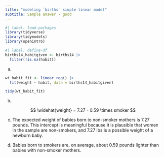 ```yaml
---
title: "modeling `births` simple linear model"
subtitle: Sample answer - good
---
```


```r
#| label: load-packages
library(tidyverse)
library(tidymodels)
library(openintro)
```

```r
#| label: define-df
births14_habitgiven <- births14 |>
  filter(!is.na(habit))
```

a.  

```r
wt_habit_fit <- linear_reg() |>
  fit(weight ~ habit, data = births14_habitgiven)

tidy(wt_habit_fit)
```

b.  

$$ \widehat{weight} = 7.27 - 0.59 \times smoker $$

c.  The expected weight of babies born to non-smoker mothers is 7.27 pounds. This intercept is meaningful because it is plausible that women in the sample are non-smokers, and 7.27 lbs is a possible weight of a newborn baby. 

d.  Babies born to smokers are, on average, about 0.59 pounds lighter than babies with non-smoker mothers. 
